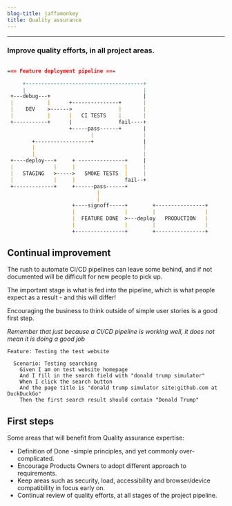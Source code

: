 ```yaml
---
blog-title: jaffamonkey
title: Quality assurance
---
```



---

### Improve quality efforts, in all project areas.

<CodeWave>

```markdown

=== Feature deployment pipeline ===

     +--------------------------------------+
     |                                      |
 +---debug---+                              |
 |           |      +---------------+       |
 |    DEV    >------>               |       |   
 |           |      |   CI TESTS    |       |
 +-----------+      |               fail----+                                    
                    +-----pass------+       |   
                           |                |
        +------------------+                |
        |                                   |
        |                                   |             
 +----deploy---+     + ---------------+     |    
 |             |     |                |     |
 |   STAGING   >----->   SMOKE TESTS  |     | 
 |             |     |                fail--+ 
 +-------------+     +------pass------+        
                             |                        
                             |                         
                     +----signoff-----+        +----------------+     
                     |                |        |                |
                     |  FEATURE DONE  >---deploy   PRODUCTION   |
                     |                |        |                |
                     +----------------+        +----------------+ 
```

## Continual improvement

The rush to automate CI/CD pipelines can leave some behind, and if not documented will be difficult for new people to pick up.

The important stage is what is fed into the pipeline, which is what people expect as a result - and this will differ!

Encouraging the business to think outside of simple user stories is a good first step.

_Remember that just because a CI/CD pipeline is working well, it does not mean it is doing a good job_ 

```gherkin
Feature: Testing the test website
  
  Scenario: Testing searching
    Given I am on test website homepage
    And I fill in the search field with "donald trump simulator"
    When I click the search button
    And the page title is "donald trump simulator site:github.com at DuckDuckGo"
    Then the first search result should contain "Donald Trump"
```

## First steps

Some areas that will benefit from Quality assurance expertise:

* Definition of Done -simple principles, and yet commonly over-complicated.
* Encourage Products Owners to adopt different approach to requirements.
* Keep areas such as security, load, accessibility and browser/device compatibility in focus early on.
* Continual review of quality efforts, at all stages of the project pipeline.

</CodeWave>
